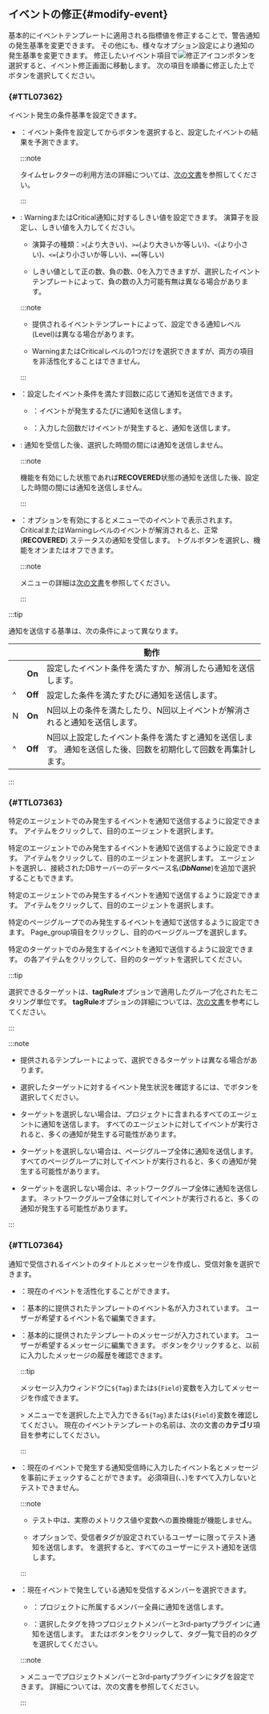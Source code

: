 ## イベントの修正{#modify-event}

基本的にイベントテンプレートに適用される指標値を修正することで、警告通知の発生基準を変更できます。 その他にも、様々なオプション設定により通知の発生基準を変更できます。 修正したいイベント項目で![修正アイコン](/img/ico-edit.svg)ボタンを選択すると、イベント修正画面に移動します。 次の項目を順番に修正した上で<Cmdname sid="save" className="uitext" />ボタンを選択してください。

### <Cmdname sid="TTL07362" /> {#TTL07362}

イベント発生の条件基準を設定できます。

<ImgLang img='event-config-v2-condition-common.png' desc='イベント条件の定義' />

- <Cmdname sid="simulation" className="uitext" />：イベント条件を設定してからボタンを選択すると、設定したイベントの結果を予測できます。

  <ImgLang img='event-config-v2-simulation-common.png' desc='イベントシミュレーション' />

  :::note

  タイムセレクターの利用方法の詳細については、[次の文書](usage-ui#timeselector)を参照してください。

  :::

- <Cmdname sid="TTL07365" className="uitext" replace="</br>" />: <span class="slow">Warning</span>または<span class="vslow">Critical</span>通知に対するしきい値を設定できます。 演算子を設定し、しきい値を入力してください。

  - 演算子の種類：`>`(より大きい)、`>=`(より大きいか等しい)、`<`(より小さい)、`<=`(より小さいか等しい)、`==`(等しい)

  - しきい値として正の数、負の数、0を入力できますが、選択したイベントテンプレートによって、負の数の入力可能有無は異なる場合があります。

  :::note

  - 提供されるイベントテンプレートによって、設定できる通知レベル(Level)は異なる場合があります。

  - <span class="slow">Warning</span>または<span class="vslow">Critical</span>レベルの1つだけを選択できますが、両方の項目を非活性化することはできません。

  :::

- <Cmdname sid="TTL07366" className="uitext" />：設定したイベント条件を満たす回数に応じて通知を送信できます。

  - <Cmdname sid="ITM07369" className="uitext" />：イベントが発生するたびに通知を送信します。

  - <Cmdname sid="TTL07366" className="uitext" />：入力した回数だけイベントが発生すると、通知を送信します。

- <Cmdname sid="TTL07367" className="uitext" />: 通知を受信した後、選択した時間の間には通知を送信しません。

  :::note

  <Cmdname sid="CNT08326" className="uitext" />機能を有効にした状態であれば<b>RECOVERED</b>状態の通知を送信した後、設定した時間の間には通知を送信しません。

  :::

- <Cmdname sid="CNT08326" className="uitext" />：オプションを有効にすると<Cmdname sid="side_eventHistory" className="uitext" />メニューで<Cmdname sid="in_progress" className="uitext" />のイベントで表示されます。 <span className="vslow">Critical</span>または<span className="slow">Warning</span>レベルのイベントが解消されると、正常(**RECOVERED**) ステータスの通知を受信します。 トグルボタンを選択し、機能をオンまたはオフできます。

  <ImgLang img="metric-warning-notice-new-recovered.png" desc="Resolved notification" />

  :::note

  <Cmdname sid="side_eventHistory" className="uitext" />メニューの詳細は[次の文書](set-event-history)を参照してください。

  :::

:::tip

通知を送信する基準は、次の条件によって異なります。

| <Cmdname sid="TTL07366" className="uitext" />                                                 | <Cmdname sid="CNT08326" className="uitext" /> | 動作                                                       |
| --------------------------------------------------------------------------------------------- | :-------------------------------------------: | -------------------------------------------------------- |
| <Cmdname sid="ITM07369" className="uitext" />                                                 |                     **On**                    | 設定したイベント条件を満たすか、解消したら通知を送信します。                           |
| ^                                                                                             |                    **Off**                    | 設定した条件を満たすたびに通知を送信します。                                   |
| <Cmdname sid="TTL07366" className="uitext" /> N <Cmdname sid="ITM07370" className="uitext" /> |                     **On**                    | N回以上の条件を満たしたり、N回以上イベントが解消されると通知を送信します。                   |
| ^                                                                                             |                    **Off**                    | N回以上設定したイベント条件を満たすと通知を送信します。 通知を送信した後、回数を初期化して回数を再集計します。 |

:::

### <Cmdname sid="TTL07363" /> {#TTL07363}

<InDoc product="java,php,python,nodejs,dotnet,golang,kubernetes">

特定のエージェントでのみ発生するイベントを通知で送信するように設定できます。 <Cmdname sid="TLT07556" className="uitext" />アイテムをクリックして、目的のエージェントを選択します。

<ImgLang img='event-config-v2-target-apm.png' desc='イベント対象の選択' />

</InDoc>

<InDoc product="mysql,postgresql,oracle,mssql,mssql-v1,cubrid,tibero,altibase,redis,oracle-v1,oracle-pro">

特定のエージェントでのみ発生するイベントを通知で送信するように設定できます。 <Cmdname sid="TLT07556" className="uitext" />アイテムをクリックして、目的のエージェントを選択します。 エージェントを選択し、接続されたDBサーバーのデータベース名(**_DbName_**)を追加で選択することもできます。

<ImgLang img='event-config-v2-target-db.png' desc='イベント対象の選択' />

</InDoc>

<InDoc product="server">

特定のエージェントでのみ発生するイベントを通知で送信するように設定できます。 <Cmdname sid="TLT07557" className="uitext" />アイテムをクリックして、目的のエージェントを選択します。

<ImgLang img='event-config-v2-target-server.png' desc='イベント対象の選択' />

</InDoc>

<InDoc product="browser">

特定のページグループでのみ発生するイベントを通知で送信するように設定できます。 <span class="uitext">Page_group</span>項目をクリックし、目的のページグループを選択します。

<ImgLang img='event-config-v2-target-browser.png' desc='イベント対象の選択' />

</InDoc>

<InDoc product="npm">

特定のターゲットでのみ発生するイベントを通知で送信するように設定できます。 <Cmdname sid="ITM07588" className="uitext" />の各アイテムをクリックして、目的のターゲットを選択してください。

<ImgLang img='event-config-v2-target-npm.png' desc='イベント対象の選択' />

:::tip

選択できるターゲットは、**tagRule**オプションで適用したグループ化されたモニタリング単位です。 **tagRule**オプションの詳細については、[次の文書](set-tagrule)を参考にしてください。

:::

</InDoc>

:::note

- 提供されるテンプレートによって、選択できるターゲットは異なる場合があります。

- 選択したターゲットに対するイベント発生状況を確認するには、<Cmdname sid="TTL07362" className="uitext" />で<Cmdname sid="run" className="uitext" />ボタンを選択してください。

<Xclude product="browser,npm">

- ターゲットを選択しない場合は、プロジェクトに含まれるすべてのエージェントに通知を送信します。 すべてのエージェントに対してイベントが実行されると、多くの通知が発生する可能性があります。

</Xclude>

<InDoc product="browser">

- ターゲットを選択しない場合は、ページグループ全体に通知を送信します。 すべてのページグループに対してイベントが実行されると、多くの通知が発生する可能性があります。

</InDoc>

<InDoc product="npm">

- ターゲットを選択しない場合は、ネットワークグループ全体に通知を送信します。 ネットワークグループ全体に対してイベントが実行されると、多くの通知が発生する可能性があります。

</InDoc>

:::

### <Cmdname sid="TTL07364" /> {#TTL07364}

通知で受信されるイベントのタイトルとメッセージを作成し、受信対象を選択できます。

<ImgLang img='event-config-v2-info-receive-common.png' desc='基本情報と通知設定' />

- <Cmdname sid="enable_events" className="uitext" />：現在のイベントを活性化することができます。

- <Cmdname sid="event_title" className="uitext" />：基本的に提供されたテンプレートのイベント名が入力されています。 ユーザーが希望するイベント名で編集できます。

- <Cmdname sid="TTL06883" className="uitext" />：基本的に提供されたテンプレートのメッセージが入力されています。 ユーザーが希望するメッセージに編集できます。 <LinkImage img="ico-timing.svg" className="ico" desc="時間アイコン" />ボタンをクリックすると、以前に入力したメッセージの履歴を確認できます。

  :::tip

  メッセージ入力ウィンドウに<code>&#36;&#123;Tag&#125;</code>または<code>&#36;&#123;Field&#125;</code>変数を入力してメッセージを作成できます。

  <Cmdname sid="analysis" className="uitext" /> &gt; <Cmdname sid="tag_count" className="uitext" />メニューで<Cmdname sid="category" className="uitext" />を選択した上で入力できる<code>&#36;&#123;Tag&#125;</code>または<code>&#36;&#123;Field&#125;</code>変数を確認してください。 現在のイベントテンプレートの<Cmdname sid="category" className="uitext" />名前は、<Link to="#basic-template">次の文書</Link>の<b>カテゴリ</b>項目を参考にしてください。

  :::

- <Cmdname sid="alert_test" className="uitext" />：現在のイベントで発生する通知受信時に入力したイベント名とメッセージを事前にチェックすることができます。 必須項目(<Cmdname sid="TTL07365" className="uitext" replace="</br>" />、<Cmdname sid="event_title" className="uitext" />、<Cmdname sid="TTL06883" className="uitext" />)をすべて入力しないとテストできません。

  :::note

  - テスト中は、実際のメトリクス値や変数への置換機能が機能しません。 

  - <Cmdname sid="TTL07415" className="uitext" />オプションで、受信者タグが設定されているユーザーに限ってテスト通知を送信します。 <Cmdname sid="ITM07419" className="uitext" />を選択すると、すべてのユーザーにテスト通知を送信します。

  :::

- <Cmdname sid="TTL07415" className="uitext" />：現在イベントで発生している通知を受信するメンバーを選択できます。

  - <Cmdname sid="ITM07419" className="uitext" />：プロジェクトに所属するメンバー全員に通知を送信します。

  - <Cmdname sid="ITM07420" className="uitext" />：選択したタグを持つプロジェクトメンバーと3rd-partyプラグインに通知を送信します。 <Cmdname sid="add_tag" className="uitext" />または<LinkImage img="ico-add.svg" className="ico" />ボタンをクリックして、タグ一覧で目的のタグを選択してください。

  :::note

  <Cmdname sid="event_statistic" className="uitext" /> &gt; <Cmdname sid="eventNoti" className="uitext" />メニューでプロジェクトメンバーと3rd-partyプラグインにタグを設定できます。 詳細については、<Link to="set-receive-event#set-notice-by-team-or-users">次の文書</Link>を参照してください。

  :::
